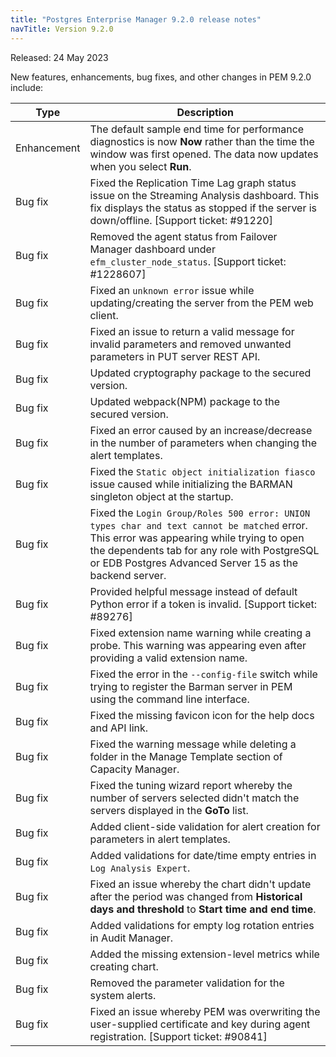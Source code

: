 ```yaml
---
title: "Postgres Enterprise Manager 9.2.0 release notes"
navTitle: Version 9.2.0
---
```


Released: 24 May 2023

New features, enhancements, bug fixes, and other changes in PEM 9.2.0 include:

| Type        | Description                                                                                      |
| ----------- | -------------------------------------------------------------------------------------------------|
| Enhancement | The default sample end time for performance diagnostics is now **Now** rather than the time the window was first opened. The data now updates when you select **Run**. |
| Bug fix     | Fixed the Replication Time Lag graph status issue on the Streaming Analysis dashboard. This fix displays the status as stopped if the server is down/offline. [Support ticket: #91220] |
| Bug fix     | Removed the agent status from Failover Manager dashboard under `efm_cluster_node_status`. [Support ticket: #1228607] |
| Bug fix     | Fixed an `unknown error` issue while updating/creating the server from the PEM web client. |
| Bug fix     | Fixed an issue to return a valid message for invalid parameters and removed unwanted parameters in PUT server REST API. |
| Bug fix     | Updated cryptography package to the secured version. |
| Bug fix     | Updated webpack(NPM) package to the secured version. |
| Bug fix     | Fixed an error caused by an increase/decrease in the number of parameters when changing the alert templates. |
| Bug fix     | Fixed the `Static object initialization fiasco` issue caused while initializing the BARMAN singleton object at the startup. |
| Bug fix     | Fixed the `Login Group/Roles 500 error: UNION types char and text cannot be matched` error. This error was appearing while trying to open the dependents tab for any role with PostgreSQL or EDB Postgres Advanced Server 15 as the backend server. |
| Bug fix     | Provided helpful message instead of default Python error if a token is invalid. [Support ticket: #89276] |
| Bug fix     | Fixed extension name warning while creating a probe. This warning was appearing even after providing a valid extension name. |
| Bug fix     | Fixed the error in the `--config-file` switch while trying to register the Barman server in PEM using the command line interface. |
| Bug fix     | Fixed the missing favicon icon for the help docs and API link. |
| Bug fix     | Fixed the warning message while deleting a folder in the Manage Template section of Capacity Manager. |
| Bug fix     | Fixed the tuning wizard report whereby the number of servers selected didn't match the servers displayed in the **GoTo** list. |
| Bug fix     | Added client-side validation for alert creation for parameters in alert templates. |
| Bug fix     | Added validations for date/time empty entries in `Log Analysis Expert`.   |
| Bug fix     | Fixed an issue whereby the chart didn't update after the period was changed from **Historical days and threshold** to **Start time and end time**. |
| Bug fix     | Added validations for empty log rotation entries in Audit Manager. |
| Bug fix     | Added the missing extension-level metrics while creating chart. |
| Bug fix     | Removed the parameter validation for the system alerts. |
| Bug fix     | Fixed an issue whereby PEM was overwriting the user-supplied certificate and key during agent registration. [Support ticket: #90841] |
